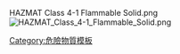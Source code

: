 HAZMAT Class 4-1 Flammable Solid.png<noinclude>
[[Image:HAZMAT Class 4-1 Flammable Solid.png|thumb]]
[[Category:危險物質模板]]
</noinclude>